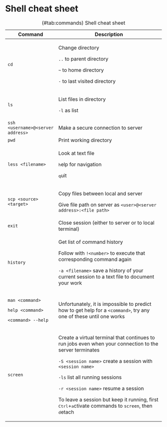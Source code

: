 # Shell cheat sheet

+-----------------------------------+--------------------------------------------------------------------------------------------------------------------------------+
| Command                           | Description                                                                                                                    |
+===================================+================================================================================================================================+
| `cd`                              | Change directory                                                                                                               |
|                                   |                                                                                                                                |
|                                   | `..` to parent directory                                                                                                       |
|                                   |                                                                                                                                |
|                                   | `~` to home directory                                                                                                          |
|                                   |                                                                                                                                |
|                                   | `-` to last visited directory                                                                                                  |
+-----------------------------------+--------------------------------------------------------------------------------------------------------------------------------+
| `ls`                              | List files in directory                                                                                                        |
|                                   |                                                                                                                                |
|                                   | `-l` as list                                                                                                                   |
+-----------------------------------+--------------------------------------------------------------------------------------------------------------------------------+
| `ssh <username>@<server address>` | Make a secure connection to server                                                                                             |
+-----------------------------------+--------------------------------------------------------------------------------------------------------------------------------+
| `pwd`                             | Print working directory                                                                                                        |
+-----------------------------------+--------------------------------------------------------------------------------------------------------------------------------+
| `less <filename>`                 | Look at text file                                                                                                              |
|                                   |                                                                                                                                |
|                                   | <kbd>h</kbd>elp for navigation                                                                                                 |
|                                   |                                                                                                                                |
|                                   | <kbd>q</kbd>uit                                                                                                                |
+-----------------------------------+--------------------------------------------------------------------------------------------------------------------------------+
| `scp <source> <target>`           | Copy files between local and server                                                                                            |
|                                   |                                                                                                                                |
|                                   | Give file path on server as `<user>@<server address>:<file path>`                                                              |
+-----------------------------------+--------------------------------------------------------------------------------------------------------------------------------+
| `exit`                            | Close session (either to server or to local terminal)                                                                          |
+-----------------------------------+--------------------------------------------------------------------------------------------------------------------------------+
| `history`                         | Get list of command history                                                                                                    |
|                                   |                                                                                                                                |
|                                   | Follow with `!<number>` to execute that corresponding command again                                                            |
|                                   |                                                                                                                                |
|                                   | `-a <filename>` save a history of your current session to a text file to document your work                                    |
+-----------------------------------+--------------------------------------------------------------------------------------------------------------------------------+
| `man <command>`                   | Unfortunately, it is impossible to predict how to get help for a `<command>`, try any one of these until one works             |
|                                   |                                                                                                                                |
| `help <command>`                  |                                                                                                                                |
|                                   |                                                                                                                                |
| `<command> --help`                |                                                                                                                                |
+-----------------------------------+--------------------------------------------------------------------------------------------------------------------------------+
| `screen`                          | Create a virtual terminal that continues to run jobs even when your connection to the server terminates                        |
|                                   |                                                                                                                                |
|                                   | `-S <session name>` create a session with `<session name>`                                                                     |
|                                   |                                                                                                                                |
|                                   | `-ls` list all running sessions                                                                                                |
|                                   |                                                                                                                                |
|                                   | `-r <session name>` resume a session                                                                                           |
|                                   |                                                                                                                                |
|                                   | To leave a session but keep it running, first <kbd>Ctrl</kbd>+<kbd>a</kbd>ctivate commands to `screen`, then <kbd>d</kbd>etach |
+-----------------------------------+--------------------------------------------------------------------------------------------------------------------------------+

: (\#tab:commands) Shell cheat sheet
